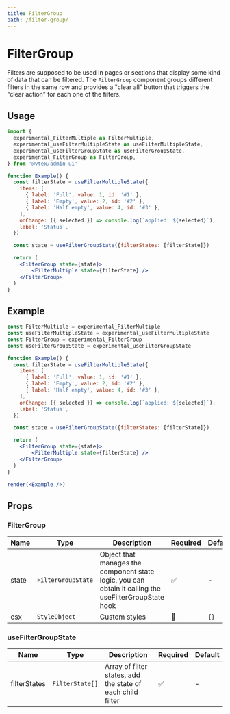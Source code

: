 ```yaml
---
title: FilterGroup
path: /filter-group/
---
```


# FilterGroup

Filters are supposed to be used in pages or sections that display some kind of data that can be filtered. The `FilterGroup` 
 component groups different filters in the same row and provides a "clear all" button that triggers the "clear action" for each 
 one of the filters.

## Usage

```jsx
import {
  experimental_FilterMultiple as FilterMultiple,
  experimental_useFilterMultipleState as useFilterMultipleState,
  experimental_useFilterGroupState as useFilterGroupState,
  experimental_FilterGroup as FilterGroup,
} from '@vtex/admin-ui'

function Example() {
  const filterState = useFilterMultipleState({
    items: [
      { label: 'Full', value: 1, id: '#1' },
      { label: 'Empty', value: 2, id: '#2' },
      { label: 'Half empty', value: 4, id: '#3' },
    ],
    onChange: ({ selected }) => console.log(`applied: ${selected}`),
    label: 'Status',
  })

  const state = useFilterGroupState({filterStates: [filterState]})

  return (
    <FilterGroup state={state}>
        <FilterMultiple state={filterState} />
    </FilterGroup>
  )
}
```

## Example

```jsx noInline live
const FilterMultiple = experimental_FilterMultiple
const useFilterMultipleState = experimental_useFilterMultipleState
const FilterGroup = experimental_FilterGroup
const useFilterGroupState = experimental_useFilterGroupState

function Example() {
  const filterState = useFilterMultipleState({
    items: [
      { label: 'Full', value: 1, id: '#1' },
      { label: 'Empty', value: 2, id: '#2' },
      { label: 'Half empty', value: 4, id: '#3' },
    ],
    onChange: ({ selected }) => console.log(`applied: ${selected}`),
    label: 'Status',
  })

  const state = useFilterGroupState({filterStates: [filterState]})

  return (
    <FilterGroup state={state}>
        <FilterMultiple state={filterState} />
    </FilterGroup>
  )
}

render(<Example />)
```

## Props

### FilterGroup

| Name  | Type               | Description    | Required | Default |
| ----- | -----------------  | -------------- | -------- | ------- |
| state | `FilterGroupState` | Object that manages the component state logic, you can obtain it calling the useFilterGroupState hook | ✅       | -       |
| csx   | `StyleObject`      | Custom styles  | 🚫       | `{}`    |

### useFilterGroupState

| Name           | Type                           | Description                                                       | Required | Default |
| -------------- | ------------------------------ | ----------------------------------------------------------------- | -------- | ------- |
| filterStates   | `FilterState[]`                | Array of filter states, add the state of each child filter    | ✅       | -       |